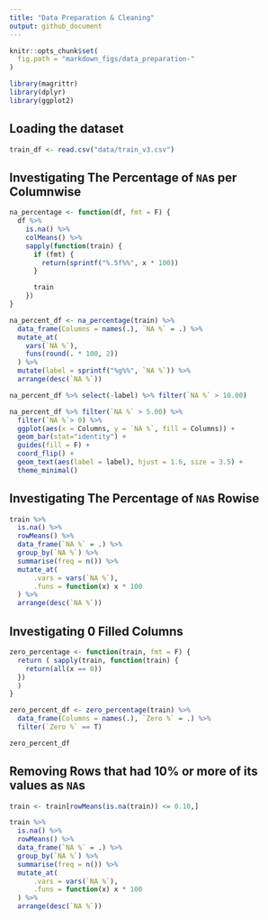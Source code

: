 ```yaml
---
title: "Data Preparation & Cleaning"
output: github_document
---
```


```r
knitr::opts_chunk$set(
  fig.path = "markdown_figs/data_preparation-"
)
```

```r
library(magrittr)
library(dplyr)
library(ggplot2)
```

## Loading the dataset

```r
train_df <- read.csv("data/train_v3.csv")
```

## Investigating The Percentage of `NA`s per Columnwise

```r
na_percentage <- function(df, fmt = F) {
  df %>%
    is.na() %>%
    colMeans() %>%
    sapply(function(train) {
      if (fmt) {
        return(sprintf("%.5f%%", x * 100))
      }

      train
    })
}

na_percent_df <- na_percentage(train) %>%
  data_frame(Columns = names(.), `NA %` = .) %>%
  mutate_at(
    vars(`NA %`),
    funs(round(. * 100, 2))
  ) %>%
  mutate(label = sprintf("%g%%", `NA %`)) %>%
  arrange(desc(`NA %`))

na_percent_df %>% select(-label) %>% filter(`NA %` > 10.00)
```

```r
na_percent_df %>% filter(`NA %` > 5.00) %>%
  filter(`NA %`> 0) %>%
  ggplot(aes(x = Columns, y = `NA %`, fill = Columns)) +
  geom_bar(stat="identity") +
  guides(fill = F) +
  coord_flip() +
  geom_text(aes(label = label), hjust = 1.6, size = 3.5) +
  theme_minimal()
```

## Investigating The Percentage of `NA`s Rowise

```r
train %>%
  is.na() %>%
  rowMeans() %>%
  data_frame(`NA %` = .) %>%
  group_by(`NA %`) %>%
  summarise(freq = n()) %>%
  mutate_at(
      .vars = vars(`NA %`),
      .funs = function(x) x * 100
  ) %>%
  arrange(desc(`NA %`))
```


## Investigating 0 Filled Columns

```r
zero_percentage <- function(train, fmt = F) {
  return ( sapply(train, function(train) {
    return(all(x == 0))
  })
  )
}
```

```r
zero_percent_df <- zero_percentage(train) %>%
  data_frame(Columns = names(.), `Zero %` = .) %>%
  filter(`Zero %` == T)

zero_percent_df
```

## Removing Rows that had 10% or more of its values as `NA`s

```r
train <- train[rowMeans(is.na(train)) <= 0.10,]

train %>%
  is.na() %>%
  rowMeans() %>%
  data_frame(`NA %` = .) %>%
  group_by(`NA %`) %>%
  summarise(freq = n()) %>%
  mutate_at(
      .vars = vars(`NA %`),
      .funs = function(x) x * 100
  ) %>%
  arrange(desc(`NA %`))
```
